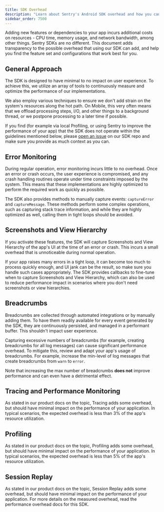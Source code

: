 ```yaml
---
title: SDK Overhead
description: "Learn about Sentry's Android SDK overhead and how you can tailor your configuration to minimize it."
sidebar_order: 7500
---
```


Adding new features or dependencies to your app incurs additional costs on resources - CPU time, memory usage, and network bandwidth, among other things. Sentry SDKs are no different. This document adds transparency to the possible overhead that using our SDK can add, and help you find the feature set and configurations that work best for you.

## General Approach

The SDK is designed to have minimal to no impact on user experience. To achieve this, we utilize an array of tools to continuously measure and optimize the performance of our implementations.

We also employ various techniques to ensure we don't add strain on the system's resources along the hot path. On Mobile, this very often means that we offload processing steps, I/O, and other things to a background thread, or we postpone processing to a later time if possible.

If you find (for example via local Profiling, or using Sentry to improve the performance of your app) that the SDK does not operate within the guidelines mentioned below, please [open an issue](https://github.com/getsentry/sentry-java/issues/new/choose) on our SDK repo and make sure you provide as much context as you can.

## Error Monitoring

During regular operation, error monitoring incurs little to no overhead. Once an error or crash occurs, the user experience is compromised, and any crash handling routines operate under time constraints imposed by the system. This means that these implementations are highly optimized to perform the required work as quickly as possible.

The SDK also provides methods to manually capture events: <PlatformLink to="/usage/#capturing-errors">`captureError`</PlatformLink> and <PlatformLink to="/usage/#capturing-messages">`captureMessage`</PlatformLink>. These methods perform some complex operations, such as capturing stack trace information, and while they are highly optimized as well, calling them in tight loops should be avoided.

## Screenshots and View Hierarchy

If you activate these features, the SDK will capture <PlatformLink to="/enriching-events/screenshots">Screenshots</PlatformLink> and <PlatformLink to="/enriching-events/viewhierarchy">View Hierarchy</PlatformLink> of the app's UI at the time of an error or crash. This incurs a small overhead that is unnoticeable during normal operation.

If your app raises many errors in a tight loop, it can become too much to process quickly enough, and UI jank can be the result, so make sure you handle such cases appropriately. The SDK provides callbacks to fine-tune when to capture <PlatformLink to="/enriching-events/screenshots#customize-screenshot-capturing">Screenshots</PlatformLink> and <PlatformLink to="/enriching-events/viewhierarchy#customize-view-hierarchy-capturing">View Hierarchy</PlatformLink>, which can also be used to reduce performance impact in scenarios where you don't need screenshots or view hierarchies.

## Breadcrumbs

<PlatformLink to="/enriching-events/breadcrumbs">Breadcrumbs</PlatformLink> are collected through automated integrations or by manually adding them. To have them readily available for every event generated by the SDK, they are continuously persisted, and managed in a performant buffer. This shouldn't impact user experience.

Capturing excessive numbers of breadcrumbs (for example, creating breadcrumbs for all log messages) can cause significant performance overhead. To mitigate this, review and adapt your app's usage of breadcrumbs. For example, increase the min-level of log messages that create breadcrumbs from `warn` to `error`.

Note that increasing the max number of breadcrumbs **does not** improve performance and can even have a detrimental effect.

## Tracing and Performance Monitoring

As stated in our <Link to="/product/insights/performance-overhead">product docs on the topic</Link>, Tracing adds some overhead, but should have minimal impact on the performance of your application. In typical scenarios, the expected overhead is less than 3% of the app's resource utilization.

## Profiling

As stated in our <Link to="/product/explore/profiling/performance-overhead">product docs on the topic</Link>, Profiling adds some overhead, but should have minimal impact on the performance of your application. In typical scenarios, the expected overhead is less than 5% of the app's resource utilization.

## Session Replay

As stated in our <Link to="/product/explore/session-replay/mobile/performance-overhead">product docs on the topic</Link>, Session Replay adds some overhead, but should have minimal impact on the performance of your application. For more details on the measured overhead, read the <PlatformLink to="/session-replay/performance-overhead/">performance overhead docs for this SDK</PlatformLink>.
